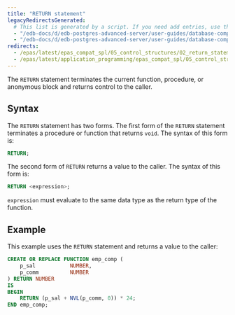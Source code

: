 ```yaml
---
title: "RETURN statement"
legacyRedirectsGenerated:
  # This list is generated by a script. If you need add entries, use the `legacyRedirects` key.
  - "/edb-docs/d/edb-postgres-advanced-server/user-guides/database-compatibility-for-oracle-developers-guide/9.6/Database_Compatibility_for_Oracle_Developers_Guide_v9.6.1.063.html"
  - "/edb-docs/d/edb-postgres-advanced-server/user-guides/database-compatibility-for-oracle-developers-guide/9.5/Database_Compatibility_for_Oracle_Developers_Guide.1.157.html"
redirects:
  - /epas/latest/epas_compat_spl/05_control_structures/02_return_statement/ #generated for docs/epas/reorg-role-use-case-mode
  - /epas/latest/application_programming/epas_compat_spl/05_control_structures/02_return_statement/
---
```


<div id="return_statement" class="registered_link"></div>

The `RETURN` statement terminates the current function, procedure, or anonymous block and returns control to the caller.

## Syntax 

The `RETURN` statement has two forms. The first form of the `RETURN` statement terminates a procedure or function that returns `void`. The syntax of this form is:

```sql
RETURN;
```

The second form of `RETURN` returns a value to the caller. The syntax of this form is:

```sql
RETURN <expression>;
```

`expression` must evaluate to the same data type as the return type of the function.

## Example 

This example uses the `RETURN` statement and returns a value to the caller:

```sql
CREATE OR REPLACE FUNCTION emp_comp (
    p_sal           NUMBER,
    p_comm          NUMBER
) RETURN NUMBER
IS
BEGIN
    RETURN (p_sal + NVL(p_comm, 0)) * 24;
END emp_comp;
```
